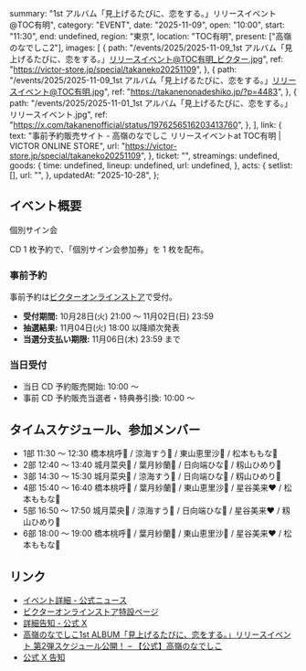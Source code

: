   summary: "1st アルバム「見上げるたびに、恋をする。」リリースイベント@TOC有明",
  category: "EVENT",
  date: "2025-11-09",
  open: "10:00",
  start: "11:30",
  end: undefined,
  region: "東京",
  location: "TOC有明",
  present: ["高嶺のなでしこ2"],
  images: [
    {
      path: "/events/2025/2025-11-09_1st アルバム「見上げるたびに、恋をする。」リリースイベント@TOC有明_ビクター.jpg",
      ref: "https://victor-store.jp/special/takaneko20251109",
    },
    {
      path: "/events/2025/2025-11-09_1st アルバム「見上げるたびに、恋をする。」リリースイベント@TOC有明.jpg",
      ref: "https://takanenonadeshiko.jp/?p=4483",
    },
    {
      path: "/events/2025/2025-11-01_1st アルバム「見上げるたびに、恋をする。」リリースイベント.jpg",
      ref: "https://x.com/takanenofficial/status/1976256516203413760",
    },
  ],
  link: {
    text: "事前予約販売サイト - 高嶺のなでしこ リリースイベントat TOC有明 | VICTOR ONLINE STORE",
    url: "https://victor-store.jp/special/takaneko20251109",
  },
  ticket: "",
  streamings: undefined,
  goods: {
    time: undefined,
    lineup: undefined,
    url: undefined,
  },
  acts: {
    setlist: [],
    url: "",
  },
  updatedAt: "2025-10-28",
};

## イベント概要

個別サイン会

CD 1 枚予約で、「個別サイン会参加券」を 1 枚を配布。

### 事前予約

事前予約は[ビクターオンラインストア](https://victor-store.jp/special/takaneko20251109)で受付。

- **受付期間:** 10月28日(火) 21:00 〜 11月02日(日) 23:59
- **抽選結果:** 11月04日(火) 18:00 以降順次発表
- **当選分支払い期限:** 11月06日(木) 23:59 まで

### 当日受付

- 当日 CD 予約販売開始: 10:00 〜
- 事前 CD 予約販売当選者・特典券引換: 10:00 〜

## タイムスケジュール、参加メンバー

- 1部 11:30 〜 12:30 橋本桃呼🩷 / 涼海すう🩵 / 東山恵里沙🧡 / 松本ももな🎀
- 2部 12:40 〜 13:40 城月菜央💛 / 葉月紗蘭🤍 / 日向端ひな💜 / 籾山ひめり💙
- 3部 14:30 〜 15:30 城月菜央💛 / 涼海すう🩵 / 日向端ひな💜 / 籾山ひめり💙
- 4部 15:40 〜 16:40 橋本桃呼🩷 / 葉月紗蘭🤍 / 東山恵里沙🧡 / 星谷美来❤ / 松本ももな🎀
- 5部 16:50 〜 17:50 城月菜央💛 / 涼海すう🩵 / 日向端ひな💜 / 星谷美来❤ / 籾山ひめり💙
- 6部 18:00 〜 19:00 橋本桃呼🩷 / 葉月紗蘭🤍 / 東山恵里沙🧡 / 星谷美来❤ / 松本ももな🎀

## リンク

- [イベント詳細 - 公式ニュース](https://takanenonadeshiko.jp/?p=4483)
- [ビクターオンラインストア特設ページ](https://victor-store.jp/special/takaneko20251109)
- [詳細告知 - 公式 X](https://x.com/takanenofficial/status/1983144558880833640)
- [高嶺のなでしこ1st ALBUM「見上げるたびに、恋をする。」リリースイベント 第2弾スケジュール公開！ – 【公式】高嶺のなでしこ](https://takanenonadeshiko.jp/?p=4419)
- [公式 X 告知](https://x.com/takanenofficial/status/1976256516203413760)
